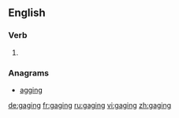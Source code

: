 ==English==

===Verb===
{{head|en}}

# {{present participle of|gage}}

===Anagrams===
* [[agging#English|agging]]

[[de:gaging]]
[[fr:gaging]]
[[ru:gaging]]
[[vi:gaging]]
[[zh:gaging]]